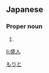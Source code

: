 ==Japanese==
{{ja-kanjitab|盛|人}}

===Proper noun===
{{ja-pos|proper|もりと}}

# {{given name|male|lang=ja}}

[[Category:Japanese male given names|もりと]]

[[li:盛人]]
